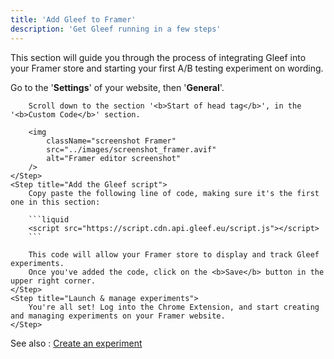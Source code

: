```yaml
---
title: 'Add Gleef to Framer'
description: 'Get Gleef running in a few steps'
---
```


This section will guide you through the process of integrating Gleef into your Framer store and starting your first A/B testing experiment on wording.

<Steps>
    <Step title="Access your Framer website">
        Go to the '<b>Settings</b>' of your website, then '<b>General</b>'.
        
        Scroll down to the section '<b>Start of head tag</b>', in the '<b>Custom Code</b>' section.

        <img
            className="screenshot Framer"
            src="../images/screenshot_framer.avif"
            alt="Framer editor screenshot"
        />
    </Step>
    <Step title="Add the Gleef script">
        Copy paste the following line of code, making sure it's the first one in this section:

        ```liquid
        <script src="https://script.cdn.api.gleef.eu/script.js"></script>
        ```

        This code will allow your Framer store to display and track Gleef experiments.
        Once you've added the code, click on the <b>Save</b> button in the upper right corner.
    </Step>
    <Step title="Launch & manage experiments">
        You're all set! Log into the Chrome Extension, and start creating and managing experiments on your Framer website.
    </Step>
</Steps>

See also : [Create an experiment](../how-to/create)